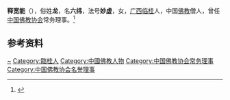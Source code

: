 '''释宽能'''（{{bd|1895年||1989年|}}），俗姓'''龙'''，名'''六纬'''，法号'''妙虚'''，女，[[广西|广西]][[临桂|临桂]]人，中国[[佛教|佛教]]僧人，曾任[[中国佛教协会|中国佛教协会]]常务理事。<ref>{{Cite book|title=佛教大辞典|author=任继愈主编; 杜继文副主编|publisher=江苏古籍出版社|year=2002|isbn=|location=南京|pages=}}</ref>

== 参考资料 ==
{{reflist}}

{{中国人物小作品}}
{{Navboxes 
| title  = 宽能在[[中国佛教协会|中国佛教协会]]的职务
| list1  =
{{中国佛教协会第三届理事会}}
{{中国佛教协会第四届理事会}}
{{中国佛教协会第五届理事会}}
}}

{{Authority control}}
{{DEFAULTSORT:Shi}}
[[Category:龙姓|~]]
[[Category:臨桂人|Category:臨桂人]]
[[Category:中國佛教人物|Category:中國佛教人物]]
[[Category:中国佛教协会常务理事|Category:中国佛教协会常务理事]]
[[Category:中国佛教协会名誉理事|Category:中国佛教协会名誉理事]]